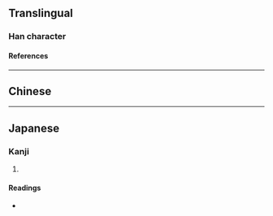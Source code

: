 {{character info/new}}
==Translingual==

===Han character===
{{Han char|rn=9|rad=人|as=04|sn=6|four=24247|canj=OKE|ids=⿰亻友}}

====References====
{{Han ref|kx=0096.121|dkj=00452|hdz=10120.030|uh=4F16}}

----

==Chinese==
{{zh-see|帑|v}}

----

==Japanese==

===Kanji===
{{ja-kanji|grade=|rs=人04}}

# {{defn|lang=ja|sort=人04}}

====Readings====
* {{ja-readings|on=[[ど]] (do), [[とう]] (tō)|kun=}}